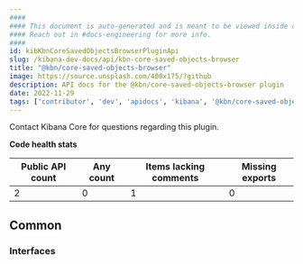 ```yaml
---
####
#### This document is auto-generated and is meant to be viewed inside our experimental, new docs system.
#### Reach out in #docs-engineering for more info.
####
id: kibKbnCoreSavedObjectsBrowserPluginApi
slug: /kibana-dev-docs/api/kbn-core-saved-objects-browser
title: "@kbn/core-saved-objects-browser"
image: https://source.unsplash.com/400x175/?github
description: API docs for the @kbn/core-saved-objects-browser plugin
date: 2022-11-29
tags: ['contributor', 'dev', 'apidocs', 'kibana', '@kbn/core-saved-objects-browser']
---
```




Contact Kibana Core for questions regarding this plugin.

**Code health stats**

| Public API count  | Any count | Items lacking comments | Missing exports |
|-------------------|-----------|------------------------|-----------------|
| 2 | 0 | 1 | 0 |

## Common

### Interfaces
<DocDefinitionList data={kbnCoreSavedObjectsBrowserObj.common.interfaces}/>

